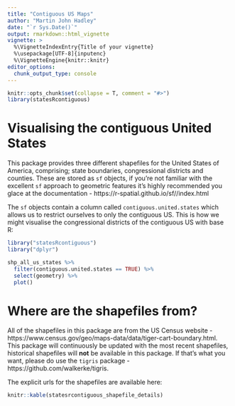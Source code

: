 ```yaml
---
title: "Contiguous US Maps"
author: "Martin John Hadley"
date: "`r Sys.Date()`"
output: rmarkdown::html_vignette
vignette: >
  %\VignetteIndexEntry{Title of your vignette}
  %\usepackage[UTF-8]{inputenc}
  %\VignetteEngine{knitr::knitr}
editor_options: 
  chunk_output_type: console
---
```


```r
knitr::opts_chunk$set(collapse = T, comment = "#>")
library(statesRcontiguous)
```

# Visualising the contiguous United States

This package provides three different shapefiles for the United States of America, comprising; state boundaries, congressional districts and counties. These are stored as `sf` objects, if you're not familiar with the excellent `sf` approach to geometric features it's highly recommended you glace at the documentation - https://r-spatial.github.io/sf//index.html

The `sf` objects contain a column called `contiguous.united.states` which allows us to restrict ourselves to only the contiguous US. This is how we might visualise the congressional districts of the contiguous US with base R:

```r
library("statesRcontiguous")
library("dplyr")

shp_all_us_states %>%
  filter(contiguous.united.states == TRUE) %>%
  select(geometry) %>%
  plot()
```

# Where are the shapefiles from?

All of the shapefiles in this package are from the US Census website - https://www.census.gov/geo/maps-data/data/tiger-cart-boundary.html. This package will continuously be updated with the most recent shapefiles, historical shapefiles will **not** be available in this package. If that's what you want, please do use the `tigris` package - https://github.com/walkerke/tigris.

The explicit urls for the shapefiles are available here:

```r
knitr::kable(statesrcontiguous_shapefile_details)
```



